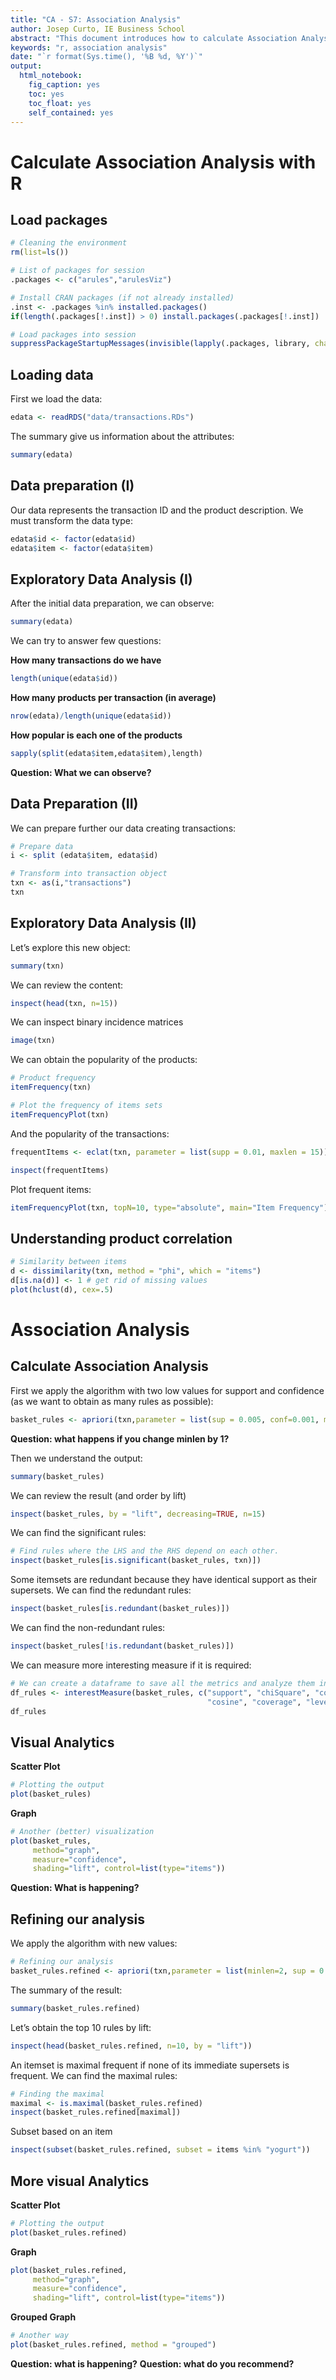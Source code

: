 ```yaml
---
title: "CA - S7: Association Analysis"
author: Josep Curto, IE Business School
abstract: "This document introduces how to calculate Association Analysis with R"
keywords: "r, association analysis"
date: "`r format(Sys.time(), '%B %d, %Y')`"
output: 
  html_notebook: 
    fig_caption: yes
    toc: yes
    toc_float: yes
    self_contained: yes
---
```


# Calculate Association Analysis with R

## Load packages

```r
# Cleaning the environment
rm(list=ls())

# List of packages for session
.packages <- c("arules","arulesViz")

# Install CRAN packages (if not already installed)
.inst <- .packages %in% installed.packages()
if(length(.packages[!.inst]) > 0) install.packages(.packages[!.inst])

# Load packages into session 
suppressPackageStartupMessages(invisible(lapply(.packages, library, character.only = TRUE)))
```

## Loading data

First we load the data:

```r
edata <- readRDS("data/transactions.RDs")
```

The summary give us information about the attributes:

```r
summary(edata)
```

## Data preparation (I)

Our data represents the transaction ID and the product description. We must transform the data type:

```r
edata$id <- factor(edata$id)
edata$item <- factor(edata$item)
```

## Exploratory Data Analysis (I)

After the initial data preparation, we can observe:

```r
summary(edata)
```

We can try to answer few questions:

**How many transactions do we have**

```r
length(unique(edata$id))
```

**How many products per transaction (in average)**

```r
nrow(edata)/length(unique(edata$id))
```

**How popular is each one of the products**

```r
sapply(split(edata$item,edata$item),length)
```

**Question: What we can observe?**

## Data Preparation (II)

We can prepare further our data creating transactions:

```r
# Prepare data
i <- split (edata$item, edata$id)

# Transform into transaction object
txn <- as(i,"transactions")
txn
```

## Exploratory Data Analysis (II)

Let's explore this new object:

```r
summary(txn)
```

We can review the content:

```r
inspect(head(txn, n=15))
```

We can inspect binary incidence matrices

```r
image(txn)
```

We can obtain the popularity of the products:

```r
# Product frequency
itemFrequency(txn)
```

```r
# Plot the frequency of items sets
itemFrequencyPlot(txn)
```

And the popularity of the transactions:

```r
frequentItems <- eclat(txn, parameter = list(supp = 0.01, maxlen = 15))
```

```r
inspect(frequentItems)
```

Plot frequent items:

```r
itemFrequencyPlot(txn, topN=10, type="absolute", main="Item Frequency")
```

## Understanding product correlation

```r
# Similarity between items
d <- dissimilarity(txn, method = "phi", which = "items")
d[is.na(d)] <- 1 # get rid of missing values
plot(hclust(d), cex=.5)
```

# Association Analysis

##  Calculate Association Analysis

First we apply the algorithm with two low values for support and confidence (as we want to obtain as many rules as possible):

```r
basket_rules <- apriori(txn,parameter = list(sup = 0.005, conf=0.001, minlen=1, target = "rules"))
```

**Question: what happens if you change minlen by 1?**

Then we understand the output:

```r
summary(basket_rules)
```

We can review the result (and order by lift)

```r
inspect(basket_rules, by = "lift", decreasing=TRUE, n=15)
```

We can find the significant rules:

```r
# Find rules where the LHS and the RHS depend on each other.
inspect(basket_rules[is.significant(basket_rules, txn)])
```

Some itemsets are redundant because they have identical support as their supersets. We can find the redundant rules:

```r
inspect(basket_rules[is.redundant(basket_rules)])
```

We can find the non-redundant rules:

```r
inspect(basket_rules[!is.redundant(basket_rules)])
```

We can measure more interesting measure if it is required:

```r
# We can create a dataframe to save all the metrics and analyze them in detail
df_rules <- interestMeasure(basket_rules, c("support", "chiSquare", "confidence", "conviction",
                                            "cosine", "coverage", "leverage", "lift", "oddsRatio"), txn)
df_rules
```

## Visual Analytics

**Scatter Plot**

```r
# Plotting the output
plot(basket_rules)
```

**Graph**

```r
# Another (better) visualization
plot(basket_rules,
     method="graph",
     measure="confidence",
     shading="lift", control=list(type="items"))
```

**Question: What is happening?**

## Refining our analysis

We apply the algorithm with new values:

```r
# Refining our analysis
basket_rules.refined <- apriori(txn,parameter = list(minlen=2, sup = 0.05, conf = 0.2,target="rules"))
```

The summary of the result:

```r
summary(basket_rules.refined)
```

Let's obtain the top 10 rules by lift:

```r
inspect(head(basket_rules.refined, n=10, by = "lift"))
```

An itemset is maximal frequent if none of its immediate supersets is frequent. We can find the maximal rules:

```r
# Finding the maximal
maximal <- is.maximal(basket_rules.refined)
inspect(basket_rules.refined[maximal])
```

Subset based on an item

```r
inspect(subset(basket_rules.refined, subset = items %in% "yogurt"))
```

## More visual Analytics

**Scatter Plot**

```r
# Plotting the output
plot(basket_rules.refined)
```

**Graph**

```r
plot(basket_rules.refined,
     method="graph",
     measure="confidence",
     shading="lift", control=list(type="items"))
```

**Grouped Graph**

```r
# Another way
plot(basket_rules.refined, method = "grouped")
```

**Question: what is happening?**
**Question: what do you recommend?**